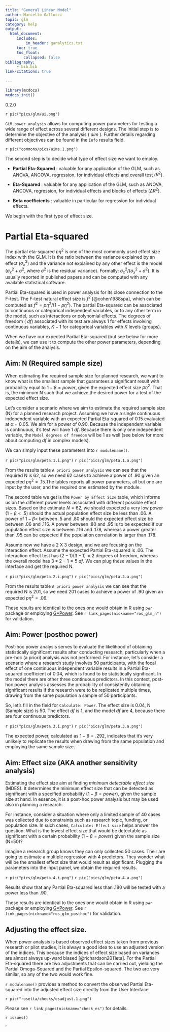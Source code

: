 ```yaml
---
title: "General Linear Model"
author: Marcello Gallucci 
topic: glm
category: help
output: 
  html_document:
     includes:
         in_header: ganalytics.txt
     toc: true
     toc_float:
        collapsed: false
bibliography: 
     - bib.bib
link-citations: true
        
---
```



```r
library(mcdocs)
mcdocs_init()
```

:::{ .version}
0.2.0
:::


`r pic("pics/glm/ui.png")`

`GLM power analysis` allows for computing power parameters for testing a wide range of effect across several different designs. The initial step is to determine the objective of the analysis ( _aim_ ). Further details regarding different objectives can be found in the `Info` results field.

`r pic("commons/pics/aims.1.png")`


The second step is to decide what type of effect size we want to employ. 

* __Partial Eta-Squared__ : valuable for any application of the GLM, such as ANOVA, ANCOVA, regression, for individual effects and overall test ($R^2$).

* __Eta-Squared__ : valuable for any application of the GLM, such as ANOVA, ANCOVA, regression, for individual effects and blocks of effects ($\Delta R^2$).

* __Beta coefficients__ : valuable in particular for regression for individual effects.

We begin with the first type of effect size.

# Partial Eta-squared

The partial eta-squared $p\eta^2$ is one of the most commonly used effect size index with the GLM. It is the ratio between the variance explained by an effect ($\sigma_x^2$) and the variance not explained by any other effect is the model ($\sigma_x^2+\sigma^2$, where $\sigma^2$ is the residual variance). Formally:  $\sigma_x^2/(\sigma_x^2+\sigma^2)$. It is usually reported in published papers and can be computed with any available statistical software.

Partial Eta-squared is used in power analysis for its close connection to the F-test. The F-test natural effect size is $f^2$ [@cohen1988spa], which can be computed as $f^2=p\eta^2/(1-p\eta^2)$.  The partial Eta-squared can be associated to continuous or categorical independent variables, or to any other term in the model, such as interactions or polynomial effects. The degrees of freedom ( _df_) associated with its test are always 1 for effects involving continuous variables, $K-1$ for categorical variables with $K$ levels (groups).

When we have our expected Partial Eta-squared (but see below for more details), we can use it to compute the other power parameters, depending on the aim of the analysis. 

## Aim: N (Required sample size)

When estimating the required sample size for planned research, we want to know what is the smallest sample that guarantees a significant result with  probability equal to $1-\beta=power$, given the expected effect size $p\eta^2$. That is, the minimum N such that we achieve the desired power for a test of the expected effect size.

Let's consider a scenario where we aim to estimate the required sample size (N) for a planned research project. Assuming we have a single continuous  independent variable with an expected Partial Eta-squared of 0.15 evaluated at α = 0.05. We aim for a power of 0.90. Because the independent variable is continuous, it's test will have 1 _df_. Because there is only one independent variable, the `Model degrees of freedom` will be 1 as well (see below for more about computing _df_ in complex models).

We can simply input these parameters into `r modulename()`.

`r pic("pics/glm/peta.1.i.png")`
`r pic("pics/glm/peta.1.a.png")`

From the results table `A priori power analysis` we can see that the required N is 62, so we need 62 cases to achieve a power of .90 given an expected $p\eta^2=.15$.The tables reports all power parameters, all but one are input by the user, and the required one estimated by the module.

The second table we get is the `Power by Effect Size` table, which informs us on the different power levels associated with different possible effect sizes. Based on the estimate $N=62$, we should expected a very low power ($1-\beta<.5$) should the actual population effect size be less than .06. A power of $1-\beta<$ between .5 and .80 should the expected effect size be between .06 and .116. A power between .80 and .95 is to be expected if our population effect size is between .116 and .178, whereas a power greater than .95 can be expected if the population correlation is larger than .178.

Assume now we have a 2 X 3 design, and we are focusing on the interaction effect. Assume the expected Partial Eta-squared is .06. The interaction effect test has $(2-1)(3-1)=2$ degrees of freedom, whereas the overall model has $3*2-1=5$ _df_. We can plug these values in the interface and get the required N.

`r pic("pics/glm/peta.2.i.png")`
`r pic("pics/glm/peta.2.a.png")`

From the results table `A priori power analysis` we can see that the required N is 201, so we need 201 cases to achieve a power of .90 given an expected $p\eta^2=.06$. 

These results are identical to the ones one would obtain in R using `pwr` package or employing [G*Power](https://www.psychologie.hhu.de/arbeitsgruppen/allgemeine-psychologie-und-arbeitspsychologie/gpower). See `r link_pages(nickname="ros_glm_n")` for validation.

## Aim: Power (posthoc power)

Post-hoc power analysis serves to evaluate the likelihood of obtaining statistically significant results after conducting research, particularly when a pre-hoc (a priori) analysis was not performed. For instance, let's consider a scenario where a research study involves 50 participants, with the focal effect of one continuous independent variable results in a Partial Eta-squared coefficient of 0.04, which is found to be statistically significant. In the model there are other three continuous predictors. In this context, post-hoc power analysis assesses the probability of consistently obtaining significant results if the research were to be replicated multiple times, drawing from the same population a sample of 50 participants.

So, let's fill in the field for `Calculate: Power`. The effect size is 0.04, N (Sample size) is 50. The effect _df_ is 1, and the model _df_ are 4, because there are four continuous predictors. 

`r pic("pics/glm/peta.3.i.png")`
`r pic("pics/glm/peta.3.a.png")`

The expected power, calculated as $1−\beta=.292$, indicates that it's very unlikely to replicate the results when drawing from the same population and employing the same sample size. 


## Aim: Effect size (AKA another sensitivity analysis)

Estimating the effect size aim at finding _minimum detectable effect size_ (MDES). It determines the minimum effect size that can be detected as significant with a specified probability ($1-\beta=power$), given the sample size at hand. In essence, it is a post-hoc power analysis but may be used also in planning a research.

For instance, consider a situation where only a limited sample of 40 cases was collected due to constraints such as research topic, funding, or population size. In such cases, `Calculate: Effect size` helps answer the question: What is the lowest effect size that would be detectable as significant with a certain probability ($1-\beta=power$) given the sample size (N=50)?

Imagine a research group knows they can only  collected 50 cases. Their are going to estimate a multiple regression with 4 predictors. They wonder what will be the smallest effect size that would result as significant. Plugging the parameters into the input panel, we obtain the required results.  

`r pic("pics/glm/peta.4.i.png")`
`r pic("pics/glm/peta.4.a.png")`

Results show that any Partial Eta-squared less than .180 will be tested with a power less than .90.

These results are identical to the ones one would obtain in R using `pwr` package or employing [G*Power](https://www.psychologie.hhu.de/arbeitsgruppen/allgemeine-psychologie-und-arbeitspsychologie/gpower). See `r link_pages(nickname="ros_glm_posthoc")` for validation.


## Adjusting the effect size.


When power analysis is based observed effect sizes taken from previous research or pilot studies, it is always a good idea to use an adjusted version of the indices. This because the indices of effect size based on variances are almost always up-ward biased [@richardson2011eta]. For the Partial Eta-squared there are two adjustments that can be carried out, yielding the Partial Omega-Squared and the Partial Epsilon-squared. The two are very similar, so any of the two would work fine. 

`r modulename()` provides a method to convert the observed Partial Eta-squared into the adjusted effect size directly from the User Interface

`r pic("rosetta/checks/esadjust.1.png")`

Please see `r link_pages(nickname="check_es")` for details.


`r issues()`

'